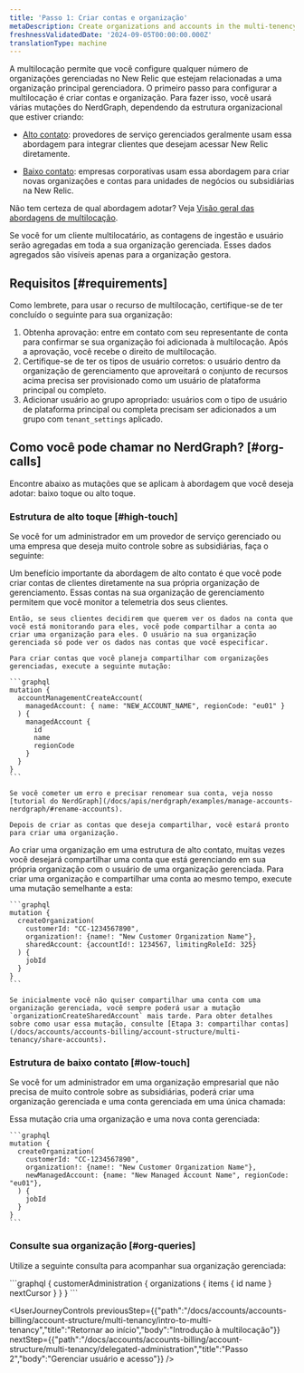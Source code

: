 ```yaml
---
title: 'Passo 1: Criar contas e organização'
metaDescription: Create organizations and accounts in the multi-tenency structure
freshnessValidatedDate: '2024-09-05T00:00:00.000Z'
translationType: machine
---
```


A multilocação permite que você configure qualquer número de organizações gerenciadas no New Relic que estejam relacionadas a uma organização principal gerenciadora. O primeiro passo para configurar a multilocação é criar contas e organização. Para fazer isso, você usará várias mutações do NerdGraph, dependendo da estrutura organizacional que estiver criando:

* [Alto contato](#high-touch): provedores de serviço gerenciados geralmente usam essa abordagem para integrar clientes que desejam acessar New Relic diretamente.

* [Baixo contato](#low-touch): empresas corporativas usam essa abordagem para criar novas organizações e contas para unidades de negócios ou subsidiárias na New Relic.

Não tem certeza de qual abordagem adotar? Veja [Visão geral das abordagens de multilocação](/docs/accounts/accounts-billing/account-structure/multi-tenancy/intro-to-multi-tenancy#approaches).

<Callout variant="tip">
  Se você for um cliente multilocatário, as contagens de ingestão e usuário serão agregadas em toda a sua organização gerenciada. Esses dados agregados são visíveis apenas para a organização gestora.
</Callout>

## Requisitos [#requirements]

Como lembrete, para usar o recurso de multilocação, certifique-se de ter concluído o seguinte para sua organização:

1. Obtenha aprovação: entre em contato com seu representante de conta para confirmar se sua organização foi adicionada à multilocação. Após a aprovação, você recebe o direito de multilocação.
2. Certifique-se de ter os tipos de usuário corretos: o usuário dentro da organização de gerenciamento que aproveitará o conjunto de recursos acima precisa ser provisionado como um usuário de plataforma principal ou completo.
3. Adicionar usuário ao grupo apropriado: usuários com o tipo de usuário de plataforma principal ou completa precisam ser adicionados a um grupo com `tenant_settings` aplicado.

## Como você pode chamar no NerdGraph? [#org-calls]

Encontre abaixo as mutações que se aplicam à abordagem que você deseja adotar: baixo toque ou alto toque.

### Estrutura de alto toque [#high-touch]

Se você for um administrador em um provedor de serviço gerenciado ou uma empresa que deseja muito controle sobre as subsidiárias, faça o seguinte:

<CollapserGroup>
  <Collapser id="high-touch-only-share" title="Alto toque: Crie uma conta para compartilhar">
    Um benefício importante da abordagem de alto contato é que você pode criar contas de clientes diretamente na sua própria organização de gerenciamento. Essas contas na sua organização de gerenciamento permitem que você monitor a telemetria dos seus clientes.

    Então, se seus clientes decidirem que querem ver os dados na conta que você está monitorando para eles, você pode compartilhar a conta ao criar uma organização para eles. O usuário na sua organização gerenciada só pode ver os dados nas contas que você especificar.

    Para criar contas que você planeja compartilhar com organizações gerenciadas, execute a seguinte mutação:

    ```graphql
    mutation {
      accountManagementCreateAccount(
        managedAccount: { name: "NEW_ACCOUNT_NAME", regionCode: "eu01" }
      ) {
        managedAccount {
          id
          name
          regionCode
        }
      }
    }
    ```

    Se você cometer um erro e precisar renomear sua conta, veja nosso [tutorial do NerdGraph](/docs/apis/nerdgraph/examples/manage-accounts-nerdgraph/#rename-accounts).

    Depois de criar as contas que deseja compartilhar, você estará pronto para criar uma organização.
  </Collapser>

  <Collapser id="high-touch-org" title="Alto contato: Crie uma organização">
    Ao criar uma organização em uma estrutura de alto contato, muitas vezes você desejará compartilhar uma conta que está gerenciando em sua própria organização com o usuário de uma organização gerenciada. Para criar uma organização e compartilhar uma conta ao mesmo tempo, execute uma mutação semelhante a esta:

    ```graphql
    mutation {
      createOrganization(
        customerId: "CC-1234567890",
        organization!: {name!: "New Customer Organization Name"},
        sharedAccount: {accountId!: 1234567, limitingRoleId: 325}
      ) {
        jobId
      }
    }
    ```

    Se inicialmente você não quiser compartilhar uma conta com uma organização gerenciada, você sempre poderá usar a mutação `organizationCreateSharedAccount` mais tarde. Para obter detalhes sobre como usar essa mutação, consulte [Etapa 3: compartilhar contas](/docs/accounts/accounts-billing/account-structure/multi-tenancy/share-accounts).
  </Collapser>
</CollapserGroup>

### Estrutura de baixo contato [#low-touch]

Se você for um administrador em uma organização empresarial que não precisa de muito controle sobre as subsidiárias, poderá criar uma organização gerenciada e uma conta gerenciada em uma única chamada:

<CollapserGroup>
  <Collapser id="low-touch-org" title="Baixo contato: Crie uma organização">
    Essa mutação cria uma organização e uma nova conta gerenciada:

    ```graphql
    mutation {
      createOrganization(
        customerId: "CC-1234567890",
        organization!: {name!: "New Customer Organization Name"},
        newManagedAccount: {name: "New Managed Account Name", regionCode: "eu01"},
      ) {
        jobId
      }
    }
    ```
  </Collapser>
</CollapserGroup>

### Consulte sua organização [#org-queries]

Utilize a seguinte consulta para acompanhar sua organização gerenciada:

<CollapserGroup>
  <Collapser id="list-orgs" title="Liste a organização gerenciada">
    ```graphql
    {
      customerAdministration {
        organizations {
          items {
            id
            name
          }
          nextCursor
        }
      }
    }
    ```
  </Collapser>
</CollapserGroup>

<UserJourneyControls previousStep={{"path":"/docs/accounts/accounts-billing/account-structure/multi-tenancy/intro-to-multi-tenancy","title":"Retornar ao início","body":"Introdução à multilocação"}} nextStep={{"path":"/docs/accounts/accounts-billing/account-structure/multi-tenancy/delegated-administration","title":"Passo 2","body":"Gerenciar usuário e acesso"}} />